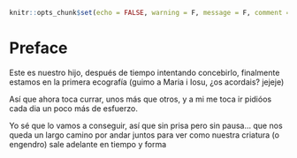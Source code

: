 ```r
knitr::opts_chunk$set(echo = FALSE, warning = F, message = F, comment = " ")
```

\newpage

<!-- \setcounter{chapter}{1} -->
<!-- \setcounter{section}{0} -->

# Preface {-}

Este es nuestro hijo, después de tiempo intentando concebirlo, finalmente estamos en la primera ecografía (guimo a Maria i Iosu, ¿os acordais? jejeje)  

Así que ahora toca currar, unos más que otros, y a mi me toca ir pidióos cada dia un poco más de esfuerzo.

Yo sé que lo vamos a conseguir, así que sin prisa pero sin pausa... que nos queda un largo camino por andar juntos para ver como nuestra criatura (o engendro) sale adelante en tiempo y forma